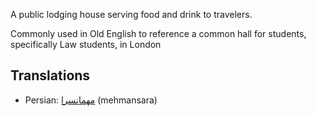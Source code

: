 A public lodging house serving food and drink to travelers.

Commonly used in Old English to reference a common hall for students, specifically Law students, in London


==Translations==

*Persian: [[مهمانسرا]] (mehmansara)